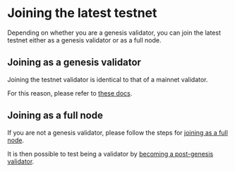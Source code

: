 # Joining the latest testnet

Depending on whether you are a genesis validator, you can join the latest testnet either as a genesis validator or as a full node.

## Joining as a genesis validator
Joining the testnet validator is identical to that of a mainnet validator.

For this reason, please refer to [these docs](../../validators/run-your-genesis-validator.md).

## Joining as a full node
If you are not a genesis validator, please follow the steps for [joining as a full node](../../ledger/running-a-full-node.md). 

It is then possible to test being a validator by [becoming a post-genesis validator](./post-genesis-validator.md).


